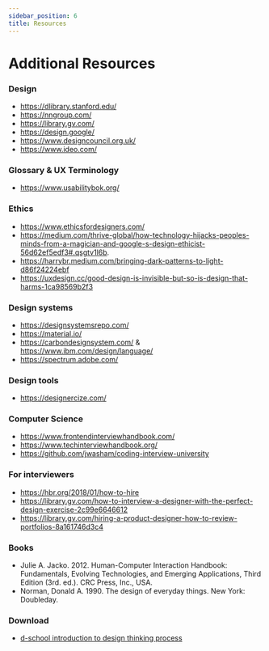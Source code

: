 ```yaml
---
sidebar_position: 6
title: Resources
---
```


# Additional Resources

### Design

- https://dlibrary.stanford.edu/
- https://nngroup.com/
- https://library.gv.com/
- https://design.google/
- https://www.designcouncil.org.uk/
- https://www.ideo.com/

### Glossary & UX Terminology

- https://www.usabilitybok.org/

### Ethics

- https://www.ethicsfordesigners.com/
- https://medium.com/thrive-global/how-technology-hijacks-peoples-minds-from-a-magician-and-google-s-design-ethicist-56d62ef5edf3#.qsgtv1l6b.
- https://harrybr.medium.com/bringing-dark-patterns-to-light-d86f24224ebf
- https://uxdesign.cc/good-design-is-invisible-but-so-is-design-that-harms-1ca98569b2f3

### Design systems

- https://designsystemsrepo.com/
- https://material.io/
- https://carbondesignsystem.com/ & https://www.ibm.com/design/language/
- https://spectrum.adobe.com/

### Design tools

- https://designercize.com/

### Computer Science

- https://www.frontendinterviewhandbook.com/
- https://www.techinterviewhandbook.org/
- https://github.com/jwasham/coding-interview-university

### For interviewers

- https://hbr.org/2018/01/how-to-hire
- https://library.gv.com/how-to-interview-a-designer-with-the-perfect-design-exercise-2c99e6646612
- https://library.gv.com/hiring-a-product-designer-how-to-review-portfolios-8a161746d3c4

### Books

- Julie A. Jacko. 2012. Human-Computer Interaction Handbook: Fundamentals, Evolving Technologies, and Emerging Applications, Third Edition (3rd. ed.). CRC Press, Inc., USA.
- Norman, Donald A. 1990. The design of everyday things. New York: Doubleday.

### Download

- [d-school introduction to design thinking process](/files/d-school-design-thinking.pdf)

<!-- mobile design -->
